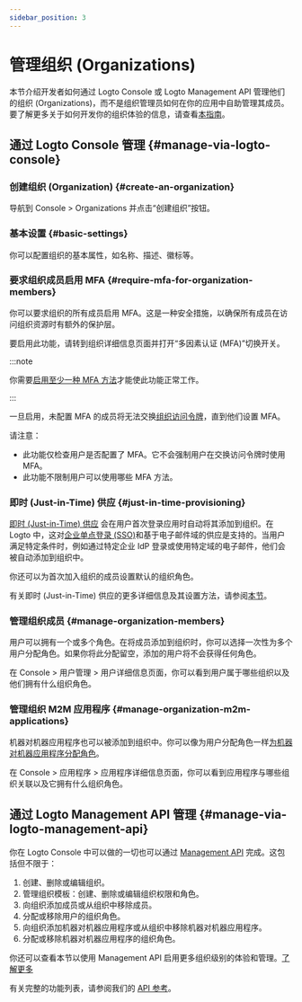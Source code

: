 ```yaml
---
sidebar_position: 3
---
```


# 管理组织 (Organizations)

本节介绍开发者如何通过 Logto Console 或 Logto Management API 管理他们的组织 (Organizations)，而不是组织管理员如何在你的应用中自助管理其成员。要了解更多关于如何开发你的组织体验的信息，请查看[本指南](/end-user-flows/organization-experience/organization-management)。

## 通过 Logto Console 管理 \{#manage-via-logto-console}

### 创建组织 (Organization) \{#create-an-organization}

导航到 <CloudLink to="/organizations">Console > Organizations</CloudLink> 并点击“创建组织”按钮。

### 基本设置 \{#basic-settings}

你可以配置组织的基本属性，如名称、描述、徽标等。

### 要求组织成员启用 MFA \{#require-mfa-for-organization-members}

你可以要求组织的所有成员启用 MFA。这是一种安全措施，以确保所有成员在访问组织资源时有额外的保护层。

要启用此功能，请转到组织详细信息页面并打开“多因素认证 (MFA)”切换开关。

:::note

你需要[启用至少一种 MFA 方法](/end-user-flows/mfa)才能使此功能正常工作。

:::

一旦启用，未配置 MFA 的成员将无法交换[组织访问令牌](/authorization/organization-template/protect-organization-resources#step-2-fetch-organization-token)，直到他们设置 MFA。

请注意：

- 此功能仅检查用户是否配置了 MFA。它不会强制用户在交换访问令牌时使用 MFA。
- 此功能不限制用户可以使用哪些 MFA 方法。

### 即时 (Just-in-Time) 供应 \{#just-in-time-provisioning}

[即时 (Just-in-Time) 供应](https://auth.wiki/jit-provisioning) 会在用户首次登录应用时自动将其添加到组织。在 Logto 中，这对[企业单点登录 (SSO)](/end-user-flows/enterprise-sso)和基于电子邮件域的供应是支持的。当用户满足特定条件时，例如通过特定企业 IdP 登录或使用特定域的电子邮件，他们会被自动添加到组织中。

你还可以为首次加入组织的成员设置默认的组织角色。

有关即时 (Just-in-Time) 供应的更多详细信息及其设置方法，请参阅[本节](/organizations/just-in-time-provisioning)。

### 管理组织成员 \{#manage-organization-members}

用户可以拥有一个或多个角色。在将成员添加到组织时，你可以选择一次性为多个用户分配角色。如果你将此分配留空，添加的用户将不会获得任何角色。

在 <CloudLink to="/users"> Console > 用户管理 > 用户详细信息页面</CloudLink>，你可以看到用户属于哪些组织以及他们拥有什么组织角色。

### 管理组织 M2M 应用程序 \{#manage-organization-m2m-applications}

机器对机器应用程序也可以被添加到组织中。你可以像为用户分配角色一样[为机器对机器应用程序分配角色](/organizations/understand-how-organizations-work#organization-m2m-application)。

在 <CloudLink to="/applications"> Console > 应用程序 > 应用程序详细信息页面</CloudLink>，你可以看到应用程序与哪些组织关联以及它拥有什么组织角色。

## 通过 Logto Management API 管理 \{#manage-via-logto-management-api}

你在 Logto Console 中可以做的一切也可以通过 [Management API](/integrate-logto/interact-with-management-api) 完成。这包括但不限于：

1. 创建、删除或编辑组织。
2. 管理组织模板：创建、删除或编辑组织权限和角色。
3. 向组织添加成员或从组织中移除成员。
4. 分配或移除用户的组织角色。
5. 向组织添加机器对机器应用程序或从组织中移除机器对机器应用程序。
6. 分配或移除机器对机器应用程序的组织角色。

你还可以查看本节以使用 Management API 启用更多组织级别的体验和管理。[了解更多](/end-user-flows/organization-experience)

有关完整的功能列表，请参阅我们的 [API 参考](https://openapi.logto.io/group/endpoint-organizations)。
